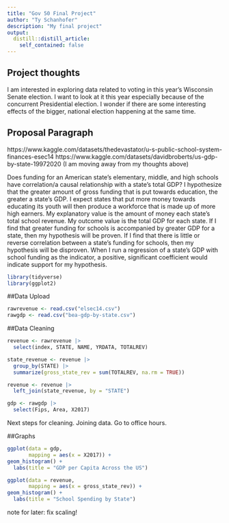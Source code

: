 ```yaml
---
title: "Gov 50 Final Project"
author: "Ty Schanhofer"
description: "My final project"
output:
  distill::distill_article:
    self_contained: false
---
```




## Project thoughts

I am interested in exploring data related to voting in this year's Wisconsin Senate election. I want to look at it this year especially because of the concurrent Presidential election. I wonder if there are some interesting effects of the bigger, national election happening at the same time.

## Proposal Paragraph
https://www.kaggle.com/datasets/thedevastator/u-s-public-school-system-finances-esec14
https://www.kaggle.com/datasets/davidbroberts/us-gdp-by-state-19972020
  (I am moving away from my thoughts above) 
  
  Does funding for an American state's elementary, middle, and high schools have correlation/a causal relationship with a state's total GDP? I hypothesize that the greater amount of gross funding that is put towards education, the greater a state's GDP. I expect states that put more money towards educating its youth will then produce a workforce that is made up of more high earners. My explanatory value is the amount of money each state's total school revenue. My outcome value is the total GDP for each state. If I find that greater funding for schools is accompanied by greater GDP for a state, then my hypothesis will be proven. If I find that there is little or reverse correlation between a state's funding for schools, then my hypothesis will be disproven. When I run a regression of a state's GDP with school funding as the indicator, a positive, significant coefficient would indicate support for my hypothesis.
  

```r
library(tidyverse)
library(ggplot2)
```

  
##Data Upload
```r
rawrevenue <- read.csv("elsec14.csv")
rawgdp <- read.csv("bea-gdp-by-state.csv")
```

##Data Cleaning
```r
revenue <- rawrevenue |>
  select(index, STATE, NAME, YRDATA, TOTALREV)

state_revenue <- revenue |>
  group_by(STATE) |>
  summarize(gross_state_rev = sum(TOTALREV, na.rm = TRUE))

revenue <- revenue |>
  left_join(state_revenue, by = "STATE")

```


```r
gdp <- rawgdp |>
  select(Fips, Area, X2017)
```

Next steps for cleaning. Joining data. Go to office hours.

##Graphs

```r
ggplot(data = gdp,
       mapping = aes(x = X2017)) +
geom_histogram() +
  labs(title = "GDP per Capita Across the US")
```

```r
ggplot(data = revenue,
       mapping = aes(x = gross_state_rev)) +
geom_histogram() +
  labs(title = "School Spending by State")
```

note for later: fix scaling!









  